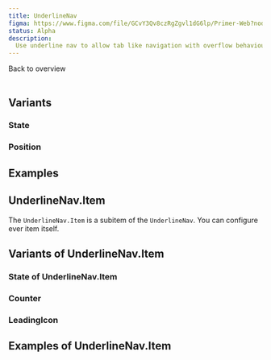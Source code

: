 ```yaml
---
title: UnderlineNav
figma: https://www.figma.com/file/GCvY3Qv8czRgZgvl1dG6lp/Primer-Web?node-id=142%3A594&t=Dal6NmaXAewUCf34-1
status: Alpha
description:
  Use underline nav to allow tab like navigation with overflow behaviour in your UI.
---
```


<Link href="/figma/components">Back to overview</Link>
<br />
<br />

## Variants

<PropertyOverview component='UnderlineNav' />

### State

<PropertyPreview component='UnderlineNav' property='state' />

### Position

<PropertyPreview component='UnderlineNav' property='position' />

## Examples

<Examples component='UnderlineNav' />

## UnderlineNav.Item
The `UnderlineNav.Item` is a subitem of the `UnderlineNav`. You can configure ever item itself.
## Variants of UnderlineNav.Item

<PropertyOverview component='UnderlineNav.Item' />

### State of UnderlineNav.Item

<PropertyPreview component='UnderlineNav.Item' property='state' />

### Counter

<PropertyPreview component='UnderlineNav.Item' property='counter?' />

### LeadingIcon

<PropertyPreview component='UnderlineNav.Item' property='leadingIcon?' />

## Examples of UnderlineNav.Item

<Examples component='UnderlineNav.Item' />